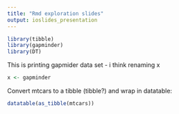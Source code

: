 ```yaml
---
title: "Rmd exploration slides"
output: ioslides_presentation
---
```


```r
library(tibble)
library(gapminder)
library(DT)
```


This is printing gapmider data set - i think renaming x
```r
x <- gapminder
```

Convert mtcars to a tibble (tibble?) and wrap in datatable:
```r
datatable(as_tibble(mtcars))
```